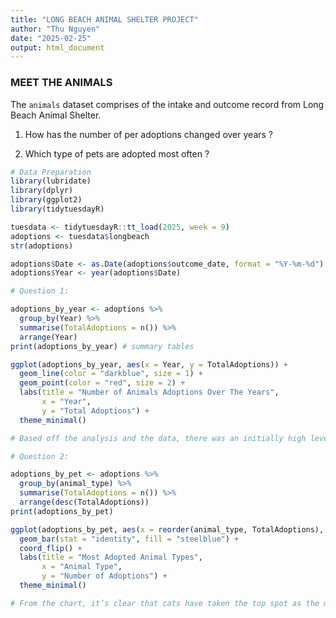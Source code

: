 ```yaml
---
title: "LONG BEACH ANIMAL SHELTER PROJECT"
author: "Thu Nguyen"
date: "2025-02-25"
output: html_document
---
```

### MEET THE ANIMALS

The `animals` dataset comprises of the intake and outcome record from Long Beach Animal Shelter.

1. How has the number of per adoptions changed over years ?

2. Which type of pets are adopted most often ?
```r
# Data Preparation
library(lubridate)
library(dplyr)
library(ggplot2)
library(tidytuesdayR)

tuesdata <- tidytuesdayR::tt_load(2025, week = 9)
adoptions <- tuesdata$longbeach
str(adoptions)

adoptions$Date <- as.Date(adoptions$outcome_date, format = "%Y-%m-%d")
adoptions$Year <- year(adoptions$Date)

# Question 1:

adoptions_by_year <- adoptions %>%
  group_by(Year) %>%
  summarise(TotalAdoptions = n()) %>%
  arrange(Year)
print(adoptions_by_year) # summary tables

ggplot(adoptions_by_year, aes(x = Year, y = TotalAdoptions)) + 
  geom_line(color = "darkblue", size = 1) +
  geom_point(color = "red", size = 2) +
  labs(title = "Number of Animals Adoptions Over The Years",
       x = "Year",
       y = "Total Adoptions") +
  theme_minimal()

# Based off the analysis and the data, there was an initially high level of adoptions in the earlier years, suggesting a period when many families and individuals were ready and eager to bring home new pets. However, as time moved on, adoption numbers dipped, hitting their lowest point around 2020, which was really odd. As there was a lot of news talking about how during the COVID-19, many families and individuals welcomed new pets from shelters.During periods of stress or instability, adoption rates often fall, as the demands of daily life overshadow the dream of bringing a furry companion home. Starting from 2022, the numbers began a steady recovery, climbing each subsequent year. By 2024, adoptions are higher than they've been in quite some time.
```
```r
# Question 2: 

adoptions_by_pet <- adoptions %>%
  group_by(animal_type) %>%
  summarise(TotalAdoptions = n()) %>%
  arrange(desc(TotalAdoptions))
print(adoptions_by_pet)

ggplot(adoptions_by_pet, aes(x = reorder(animal_type, TotalAdoptions), y = TotalAdoptions)) +
  geom_bar(stat = "identity", fill = "steelblue") +
  coord_flip() +
  labs(title = "Most Adopted Animal Types",
       x = "Animal Type",
       y = "Number of Adoptions") +
  theme_minimal()

# From the chart, it’s clear that cats have taken the top spot as the most frequently adopted animal type, followed closely by dogs. After these two perennial favorites, adoption numbers drop considerably for other types of pets such as birds, rabbits, reptiles, and small mammals like guinea pigs.
```
